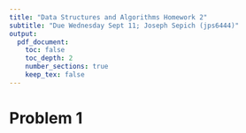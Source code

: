 ```yaml
---
title: "Data Structures and Algorithms Homework 2"
subtitle: "Due Wednesday Sept 11; Joseph Sepich (jps6444)"
output:
  pdf_document:
    toc: false
    toc_depth: 2
    number_sections: true
    keep_tex: false
---
```


# Problem 1
























